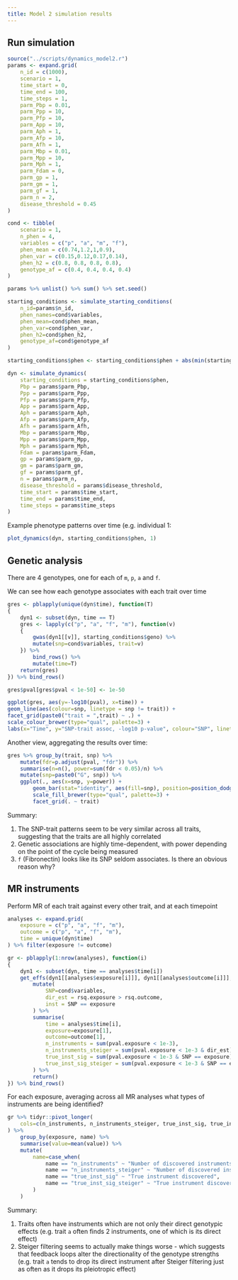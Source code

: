 ```yaml
---
title: Model 2 simulation results
---
```


## Run simulation

```r
source("../scripts/dynamics_model2.r")
params <- expand.grid(
    n_id = c(1000),
    scenario = 1,
    time_start = 0,
    time_end = 100,
    time_steps = 1,
    parm_Pbp = 0.01,
    parm_Ppp = 10,
    parm_Pfp = 10,
    parm_App = 10,
    parm_Aph = 1,
    parm_Afp = 10,
    parm_Afh = 1,
    parm_Mbp = 0.01,
    parm_Mpp = 10,
    parm_Mph = 1,
    parm_Fdam = 0,
    parm_gp = 1,
    parm_gm = 1,
    parm_gf = 1,
    parm_n = 2,
    disease_threshold = 0.45
)

cond <- tibble(
    scenario = 1,
    n_phen = 4,
    variables = c("p", "a", "m", "f"),
    phen_mean = c(0.74,1.2,1,0.9),
    phen_var = c(0.15,0.12,0.17,0.14),
    phen_h2 = c(0.8, 0.8, 0.8, 0.8),
    genotype_af = c(0.4, 0.4, 0.4, 0.4)
)

params %>% unlist() %>% sum() %>% set.seed()

starting_conditions <- simulate_starting_conditions(
    n_id=params$n_id, 
    phen_names=cond$variables, 
    phen_mean=cond$phen_mean, 
    phen_var=cond$phen_var, 
    phen_h2=cond$phen_h2, 
    genotype_af=cond$genotype_af
)

starting_conditions$phen <- starting_conditions$phen + abs(min(starting_conditions$phen)) + 0.05

dyn <- simulate_dynamics(
    starting_conditions = starting_conditions$phen,
    Pbp = params$parm_Pbp,
    Ppp = params$parm_Ppp,
    Pfp = params$parm_Pfp,
    App = params$parm_App,
    Aph = params$parm_Aph,
    Afp = params$parm_Afp,
    Afh = params$parm_Afh,
    Mbp = params$parm_Mbp,
    Mpp = params$parm_Mpp,
    Mph = params$parm_Mph,
    Fdam = params$parm_Fdam,
    gp = params$parm_gp,
    gm = params$parm_gm,
    gf = params$parm_gf,
    n = params$parm_n,
    disease_threshold = params$disease_threshold,
    time_start = params$time_start,
    time_end = params$time_end,
    time_steps = params$time_steps
)
```

Example phenotype patterns over time (e.g. individual 1:

```r
plot_dynamics(dyn, starting_conditions$phen, 1)
```

## Genetic analysis

There are 4 genotypes, one for each of `m`, `p`, `a` and `f`. 

We can see how each genotype associates with each trait over time

```r
gres <- pblapply(unique(dyn$time), function(T)
{
    dyn1 <- subset(dyn, time == T)
    gres <- lapply(c("p", "a", "f", "m"), function(v)
    {
        gwas(dyn1[[v]], starting_conditions$geno) %>%
        mutate(snp=cond$variables, trait=v)
    }) %>% 
        bind_rows() %>%
        mutate(time=T)
    return(gres)
}) %>% bind_rows()

gres$pval[gres$pval < 1e-50] <- 1e-50

ggplot(gres, aes(y=-log10(pval), x=time)) +
geom_line(aes(colour=snp, linetype = snp != trait)) +
facet_grid(paste0("trait = ",trait) ~ .) +
scale_colour_brewer(type="qual", palette=3) +
labs(x="Time", y="SNP-trait assoc, -log10 p-value", colour="SNP", linetype="Pleiotropy")
```

Another view, aggregating the results over time:

```r
gres %>% group_by(trait, snp) %>%
    mutate(fdr=p.adjust(pval, "fdr")) %>%
    summarise(n=n(), power=sum(fdr < 0.05)/n) %>%
    mutate(snp=paste0("G", snp)) %>%
    ggplot(., aes(x=snp, y=power)) +
        geom_bar(stat="identity", aes(fill=snp), position=position_dodge(width=1)) +
        scale_fill_brewer(type="qual", palette=3) +
        facet_grid(. ~ trait)
```

Summary:

1. The SNP-trait patterns seem to be very similar across all traits, suggesting that the traits are all highly correlated
2. Genetic associations are highly time-dependent, with power depending on the point of the cycle being measured
3. `f` (Fibronectin) looks like its SNP seldom associates. Is there an obvious reason why?


## MR instruments

Perform MR of each trait against every other trait, and at each timepoint


```r
analyses <- expand.grid(
    exposure = c("p", "a", "f", "m"),
    outcome = c("p", "a", "f", "m"),
    time = unique(dyn$time)
) %>% filter(exposure != outcome)

gr <- pblapply(1:nrow(analyses), function(i)
{
    dyn1 <- subset(dyn, time == analyses$time[i])
    get_effs(dyn1[[analyses$exposure[i]]], dyn1[[analyses$outcome[i]]], starting_conditions$geno, analyses$exposure[i], analyses$outcome[i]) %>%
        mutate(
            SNP=cond$variables,
            dir_est = rsq.exposure > rsq.outcome,
            inst = SNP == exposure
        ) %>%
        summarise(
            time = analyses$time[i],
            exposure=exposure[1],
            outcome=outcome[1],
            n_instruments = sum(pval.exposure < 1e-3),
            n_instruments_steiger = sum(pval.exposure < 1e-3 & dir_est),
            true_inst_sig = sum(pval.exposure < 1e-3 & SNP == exposure),
            true_inst_sig_steiger = sum(pval.exposure < 1e-3 & SNP == exposure & dir_est)
        ) %>%
        return()
}) %>% bind_rows()
```

For each exposure, averaging across all MR analyses what types of instruments are being identified?

```r
gr %>% tidyr::pivot_longer(
    cols=c(n_instruments, n_instruments_steiger, true_inst_sig, true_inst_sig_steiger)
) %>%
    group_by(exposure, name) %>%
    summarise(value=mean(value)) %>%
    mutate(
    	name=case_when(
    		name == "n_instruments" ~ "Number of discovered instruments",
    		name == "n_instruments_steiger" ~ "Number of discovered instruments after Steiger filtering",
    		name == "true_inst_sig" ~ "True instrument discovered",
    		name == "true_inst_sig_steiger" ~ "True instrument discovered after Steiger filtering"
    	)
    )
```

Summary:

1. Traits often have instruments which are not only their direct genotypic effects (e.g. trait `a` often finds 2 instruments, one of which is its direct effect)
2. Steiger filtering seems to actually make things worse - which suggests that feedback loops alter the directionality of the genotype strengths (e.g. trait `a` tends to drop its direct instrument after Steiger filtering just as often as it drops its pleiotropic effect)

